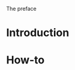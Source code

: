 The preface

= Introduction =

{{include document="chapter1.wiki" /}}

= How-to =

{{include document="chapter2.wiki" /}}
